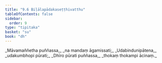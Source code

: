 ```yaml
---
title: "9.6 Biḷālapādakaseṭṭhivatthu"
tableOfContents: false
sidebar:
  order: 9
type: "tipitaka"
basket: "su"
book: "dh"
---
```



<DynamicBreadcrumb />

<Division number="122" book="dh" bookNo="18" page="31">

<Paragraph number="131" type="verses" book="dh">
_Māvamaññetha puññassa,_  
_na mandaṃ āgamissati;_  
_Udabindunipātena,_  
_udakumbhopi pūrati;_  
_Dhīro pūrati puññassa,_  
_thokaṃ thokampi ācinaṃ._
</Paragraph>
</Division>